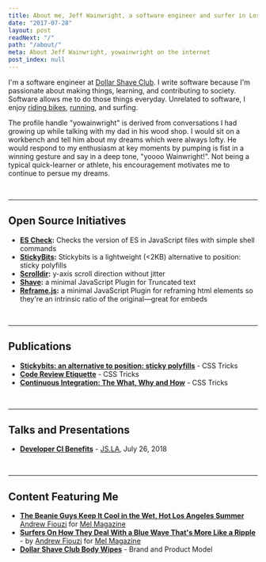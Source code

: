 ```yaml
---
title: About me, Jeff Wainwright, a software engineer and surfer in Los Angeles
date: "2017-07-28"
layout: post
readNext: "/"
path: "/about/"
meta: About Jeff Wainwright, yowainwright on the internet
post_index: null
---
```


I'm a software engineer at [Dollar Shave Club](https://www.dollarshaveclub.com/). I write software because I'm passionate about making things, learning, and contributing to society. Software allows me to do those things everyday. Unrelated to software, I enjoy [riding bikes](https://www.strava.com/athletes/722335), [running](https://www.strava.com/athletes/722335), and surfing.

The profile handle "yowainwright" is derived from conversations I had growing up while talking with my dad in his wood shop. I would sit on a workbench and tell him about my dreams which were always lofty. He would respond to my enthusiasm at key moments by pumping is fist in a winning gesture and say in a deep tone, "yoooo Wainwright!". Not being a typical quick-learner or athlete, his encouragement motivates me to continue to persue my dreams.

<br />

----


## Open Source Initiatives

- **[ES Check](https://github.com/dollarshaveclub/es-check):** Checks the version of ES in JavaScript files with simple shell commands
- **[StickyBits](https://github.com/dollarshaveclub/stickybits):** Stickybits is a lightweight (<2KB) alternative to position: sticky polyfills
- **[Scrolldir](https://github.com/dollarshaveclub/scrolldir):** y-axis scroll direction without jitter
- **[Shave](https://github.com/dollarshaveclub/shave):** a minimal JavaScript Plugin for Truncated text
- **[Reframe.js](https://github.com/dollarshaveclub/reframe.js):** a minimal JavaScript Plugin for reframing html elements so they're an intrinsic ratio of the original—great for embeds

<br />

----

## Publications

- **[Stickybits: an alternative to position: sticky polyfills](https://css-tricks.com/stickybits-alternative-position-sticky-polyfills/)** - CSS Tricks
- **[Code Review Etiquette](https://css-tricks.com/code-review-etiquette/)** - CSS Tricks
- **[Continuous Integration: The What, Why and How](https://css-tricks.com/continuous-integration-the-what-why-and-how/)** - CSS Tricks

<br />

----

## Talks and Presentations

- **[Developer CI Benefits](https://github.com/yowainwright/developer-ci-benefits)** - [JS.LA](https://js.la/), July 26, 2018

<br />

----

## Content Featuring Me

- **[The Beanie Guys Keep It Cool in the Wet, Hot Los Angeles Summer](https://melmagazine.com/en-us/story/la-beanie-guys-keeping-it-cool)** [Andrew Fiouzi](https://melmagazine.com/en-us/story/author/andrew-fiouzi) for [Mel Magazine](https://melmagazine.com)
- **[Surfers On How They Deal With a Blue Wave That's More Like a Ripple](https://melmagazine.com/en-us/story/election-2018-blue-wave-surfers)** - by [Andrew Fiouzi](https://melmagazine.com/en-us/story/author/andrew-fiouzi) for [Mel Magazine](https://melmagazine.com)
- **[Dollar Shave Club Body Wipes](https://www.dollarshaveclub.com/our-products/deodorant-and-wipes/)** - Brand and Product Model
